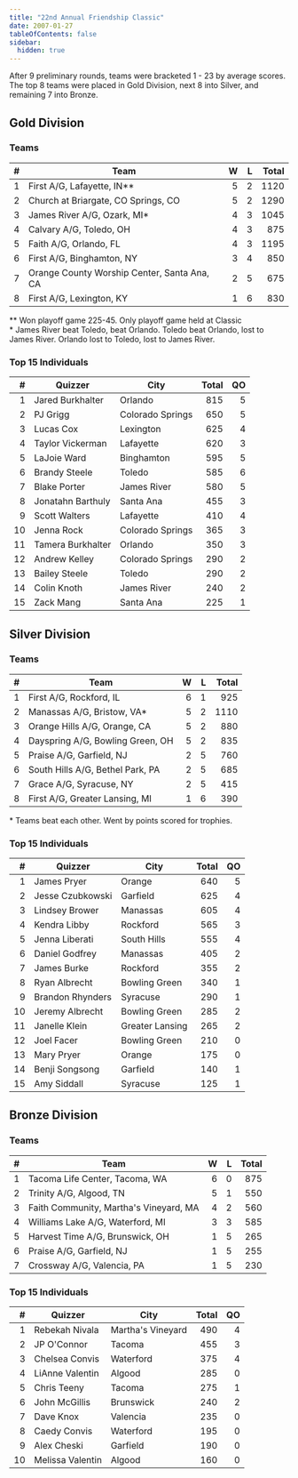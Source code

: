 ```yaml
---
title: "22nd Annual Friendship Classic"
date: 2007-01-27
tableOfContents: false
sidebar:
  hidden: true
---
```


After 9 preliminary rounds, teams were bracketed 1 - 23 by average scores. The top 8 teams were placed in Gold Division, next 8 into Silver, and remaining 7 into Bronze.

## Gold Division

### Teams

|    # | Team                                        |    W |    L | Total |
| ---: | ------------------------------------------- | ---: | ---: | ----: |
|    1 | First A/G, Lafayette, IN**                  |    5 |    2 |  1120 |
|    2 | Church at Briargate, CO Springs, CO         |    5 |    2 |  1290 |
|    3 | James River A/G, Ozark, MI*                 |    4 |    3 |  1045 |
|    4 | Calvary A/G, Toledo, OH                     |    4 |    3 |   875 |
|    5 | Faith A/G, Orlando, FL                      |    4 |    3 |  1195 |
|    6 | First A/G, Binghamton, NY                   |    3 |    4 |   850 |
|    7 | Orange County Worship Center, Santa Ana, CA |    2 |    5 |   675 |
|    8 | First A/G, Lexington, KY                    |    1 |    6 |   830 |

\*\* Won playoff game 225-45. Only playoff game held at Classic\
\*  James River beat Toledo, beat Orlando. Toledo beat Orlando, lost to James River. Orlando lost to Toledo, lost to James River.

### Top 15 Individuals

|    # | Quizzer           | City             | Total |   QO |
| ---: | ----------------- | ---------------- | ----: | ---: |
|    1 | Jared Burkhalter  | Orlando          |   815 |    5 |
|    2 | PJ Grigg          | Colorado Springs |   650 |    5 |
|    3 | Lucas Cox         | Lexington        |   625 |    4 |
|    4 | Taylor Vickerman  | Lafayette        |   620 |    3 |
|    5 | LaJoie Ward       | Binghamton       |   595 |    5 |
|    6 | Brandy Steele     | Toledo           |   585 |    6 |
|    7 | Blake Porter      | James River      |   580 |    5 |
|    8 | Jonatahn Barthuly | Santa Ana        |   455 |    3 |
|    9 | Scott Walters     | Lafayette        |   410 |    4 |
|   10 | Jenna Rock        | Colorado Springs |   365 |    3 |
|   11 | Tamera Burkhalter | Orlando          |   350 |    3 |
|   12 | Andrew Kelley     | Colorado Springs |   290 |    2 |
|   13 | Bailey Steele     | Toledo           |   290 |    2 |
|   14 | Colin Knoth       | James River      |   240 |    2 |
|   15 | Zack Mang         | Santa Ana        |   225 |    1 |

## Silver Division

### Teams

|    # | Team                             |    W |    L | Total |
| ---: | -------------------------------- | ---: | ---: | ----: |
|    1 | First A/G, Rockford, IL          |    6 |    1 |   925 |
|    2 | Manassas A/G, Bristow, VA*       |    5 |    2 |  1110 |
|    3 | Orange Hills A/G, Orange, CA     |    5 |    2 |   880 |
|    4 | Dayspring A/G, Bowling Green, OH |    5 |    2 |   835 |
|    5 | Praise A/G, Garfield, NJ         |    2 |    5 |   760 |
|    6 | South Hills A/G, Bethel Park, PA |    2 |    5 |   685 |
|    7 | Grace A/G, Syracuse, NY          |    2 |    5 |   415 |
|    8 | First A/G, Greater Lansing, MI   |    1 |    6 |   390 |

\* Teams beat each other.  Went by points scored for trophies.

### Top 15 Individuals

|    # | Quizzer          | City            | Total |   QO |
| ---: | ---------------- | --------------- | ----: | ---: |
|    1 | James Pryer      | Orange          |   640 |    5 |
|    2 | Jesse Czubkowski | Garfield        |   625 |    4 |
|    3 | Lindsey Brower   | Manassas        |   605 |    4 |
|    4 | Kendra Libby     | Rockford        |   565 |    3 |
|    5 | Jenna Liberati   | South Hills     |   555 |    4 |
|    6 | Daniel Godfrey   | Manassas        |   405 |    2 |
|    7 | James Burke      | Rockford        |   355 |    2 |
|    8 | Ryan Albrecht    | Bowling Green   |   340 |    1 |
|    9 | Brandon Rhynders | Syracuse        |   290 |    1 |
|   10 | Jeremy Albrecht  | Bowling Green   |   285 |    2 |
|   11 | Janelle Klein    | Greater Lansing |   265 |    2 |
|   12 | Joel Facer       | Bowling Green   |   210 |    0 |
|   13 | Mary Pryer       | Orange          |   175 |    0 |
|   14 | Benji Songsong   | Garfield        |   140 |    1 |
|   15 | Amy Siddall      | Syracuse        |   125 |    1 |

## Bronze Division

### Teams

|    # | Team                                   |    W |    L | Total |
| ---: | -------------------------------------- | ---: | ---: | ----: |
|    1 | Tacoma Life Center, Tacoma, WA         |    6 |    0 |   875 |
|    2 | Trinity A/G, Algood, TN                |    5 |    1 |   550 |
|    3 | Faith Community, Martha's Vineyard, MA |    4 |    2 |   560 |
|    4 | Williams Lake A/G, Waterford, MI       |    3 |    3 |   585 |
|    5 | Harvest Time A/G, Brunswick, OH        |    1 |    5 |   265 |
|    6 | Praise A/G, Garfield, NJ               |    1 |    5 |   255 |
|    7 | Crossway A/G, Valencia, PA             |    1 |    5 |   230 |

### Top 15 Individuals

|    # | Quizzer          | City              | Total |   QO |
| ---: | ---------------- | ----------------- | ----: | ---: |
|    1 | Rebekah Nivala   | Martha's Vineyard |   490 |    4 |
|    2 | JP O'Connor      | Tacoma            |   455 |    3 |
|    3 | Chelsea Convis   | Waterford         |   375 |    4 |
|    4 | LiAnne Valentin  | Algood            |   285 |    0 |
|    5 | Chris Teeny      | Tacoma            |   275 |    1 |
|    6 | John McGillis    | Brunswick         |   240 |    2 |
|    7 | Dave Knox        | Valencia          |   235 |    0 |
|    8 | Caedy Convis     | Waterford         |   195 |    0 |
|    9 | Alex Cheski      | Garfield          |   190 |    0 |
|   10 | Melissa Valentin | Algood            |   160 |    0 |

